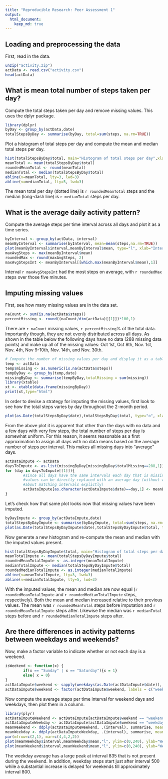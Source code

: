 ```yaml
---
title: "Reproducible Research: Peer Assessment 1"
output: 
  html_document:
    keep_md: true
---
```



## Loading and preprocessing the data
First, read in the data.

```r
unzip("activity.zip")
actData <- read.csv("activity.csv")
head(actData)
```


## What is mean total number of steps taken per day?

Compute the total steps taken per day and remove missing values. This uses the dplyr package.

```r
library(dplyr)
byDay <- group_by(actData,date)
totalStepsByDay <- summarise(byDay, total=sum(steps, na.rm=TRUE))
```

Plot a histogram of total steps per day and compute the mean and median total steps per day.

```r
hist(totalStepsByDay$total, main="Histogram of total steps per day",xlab="Total steps per day")
meanTotal <- mean(totalStepsByDay$total)
roundedMeanTotal <- round(meanTotal)
medianTotal <- median(totalStepsByDay$total)
abline(v=meanTotal, lty=3, lwd=3)
abline(v=medianTotal, lty=5, lwd=3)
```

The mean total per day (dotted line) is `r roundedMeanTotal` steps and the median (long-dash line) is `r medianTotal` steps per day.


## What is the average daily activity pattern?

Compute the average steps per time interval across all days and plot it as a time series.

```r
byInterval <- group_by(actData, interval)
meanByInterval <- summarise(byInterval, mean=mean(steps,na.rm=TRUE))
plot(meanByInterval$interval,meanByInterval$mean, type="l", xlab="Interval", ylab="Mean steps")
maxAvgSteps <- max(meanByInterval$mean)
roundedMax <- round(maxAvgSteps, 2)
maxAvgStepsInt <- meanByInterval[[which.max(meanByInterval$mean),1]]
```

Interval `r maxAvgStepsInt` had the most steps on average, with `r roundedMax` steps over those five minutes.


## Imputing missing values

First, see how many missing values are in the data set.
```r
naCount <- sum(is.na(actData$steps))
percentMissing <- round((naCount/dim(actData)[[1]])*100,1)
```
There are `r naCount` missing values, `r percentMissing`% of the total data. Importantly though, they are not evenly distributed across all days. As shown in the table below the following days have no data (288 missing data points) and make up all of the missing values: Oct 1st, Oct 8th, Nov. 1st, Nov. 4th, Nov 9-10th, Nov. 14th, and Nov. 30th.

```r
# Compute the number of missing values per day and display it as a table
temp <- actData
temp$missing <- as.numeric(is.na(actData$steps))
tempByDay <- group_by(temp,date)
missingByDay <- summarise(tempByDay,totalMissing = sum(missing))
library(xtable)
xt <- xtable(data.frame(missingByDay))
print(xt,type="html")
```

In order to devise a strategy for imputing the missing values, first look to see how the total steps varies by day throughout the 2-month period.

```r
plot(as.Date(totalStepsByDay$date),totalStepsByDay$total, type="o", xlab="Date", ylab="Total steps per day")
```

From the above plot it is apparent that other than the days with no data and a few days with very few steps, the total number of steps per day is somewhat uniform. For this reason, it seems reasonable as a first approximation to assign all days with no data means based on the average number of steps per interval. This makes all missing days into "average" days.

```r
actDataImpute <- actData
daysToImpute <- as.list(missingByDay[missingByDay$totalMissing==288,1])
for (day in daysToImpute[[1]]){
        #since all days have the same intervals each day that is missing 
        #values can be directly replaced with an average day (without worrying
        #about matching intervals explictly)
        actDataImpute[as.character(actDataImpute$date)==day,1] <- meanByInterval$mean
}
```

Let's check how that same plot looks now that missing values have been imputed.

```r
byDayImpute <- group_by(actDataImpute,date)
totalStepsByDayImpute <- summarise(byDayImpute, total=sum(steps, na.rm=TRUE))
plot(as.Date(totalStepsByDayImpute$date),totalStepsByDayImpute$total, type="o", xlab="Date", ylab="Total steps by day")
```


Now generate a new histogram and re-compute the mean and median with the imputed values present.

```r
hist(totalStepsByDayImpute$total, main="Histogram of total steps per day with imputed data",xlab="Total steps per day")
meanTotalImpute <- mean(totalStepsByDayImpute$total)
roundedMeanTotalImpute <- as.integer(meanTotalImpute)
medianTotalImpute <- median(totalStepsByDayImpute$total)
roundedMedianTotalImpute <- as.integer(medianTotalImpute)
abline(v=meanTotalImpute, lty=3, lwd=3)
abline(v=medianTotalImpute, lty=5, lwd=3)
```

With the imputed values, the mean and median are now equal (`r roundedMeanTotalImpute` and `r roundedMedianTotalImpute` steps, respectively). Both the mean and median increased relative to their previous values. The mean was `r roundedMeanTotal` steps before imputation and `r roundedMeanTotalImpute` steps after. Likewise the median was `r medianTotal` steps before and `r roundedMedianTotalImpute` steps after.


## Are there differences in activity patterns between weekdays and weekends?

Now, make a factor variable to indicate whether or not each day is a weekend.

```r
isWeekend <- function(x) {
        if(x == "Sunday" | x == "Saturday"){x = 1} 
        else{ x = 0}
}
actDataImpute$weekend <- sapply(weekdays(as.Date(actDataImpute$date)), isWeekend)
actDataImpute$weekend <- factor(actDataImpute$weekend, labels = c("weekday","weekend"))
```

Now compute the average steps per time interval for weekend days and weekdays, then plot them in a column.

```r
library(plyr)
actDataImputeWeekend <- actDataImpute[actDataImpute$weekend == "weekend",]
actDataImputeWeekday <- actDataImpute[actDataImpute$weekend == "weekday",]
meanWeekend <- ddply(actDataImputeWeekend, .(interval), summarise, mean=mean(steps,na.rm=TRUE))
meanWeekday <- ddply(actDataImputeWeekday, .(interval), summarise, mean=mean(steps,na.rm=TRUE))
par(mfrow=c(2,1), mar=c(4,4,2,2))
plot(meanWeekday$interval,meanWeekday$mean,"l", ylim=c(0,240), ylab="Weekday mean steps", xlab="Interval", main="Mean steps per interval for weekday (top) and weekend (bottom) days")
plot(meanWeekend$interval,meanWeekend$mean,"l", ylim=c(0,240), ylab="Weekend mean steps", xlab="Interval")
```

The weekday average has a large peak at interval 835 that is not present during the weekend. In addition, weekday steps start just after interval 500 while a substantial increase is delayed for weekends till approximately interval 800.  

